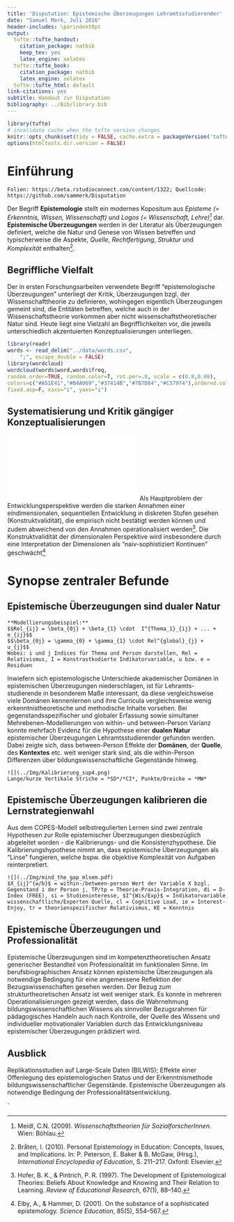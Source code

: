 ```yaml
---
title: 'Disputation: Epistemische Überzeugungen Lehramtsstudierender'
date: "Samuel Merk, Juli 2016"
header-includes: \parindent0pt
output:
  tufte::tufte_handout:
    citation_package: natbib
    keep_tex: yes
    latex_engine: xelatex
  tufte::tufte_book:
    citation_package: natbib
    latex_engine: xelatex
  tufte::tufte_html: default
link-citations: yes
subtitle: Handout zur Disputation
bibliography: ../Bib/library.bib
---
```


```r
library(tufte)
# invalidate cache when the tufte version changes
knitr::opts_chunk$set(tidy = FALSE, cache.extra = packageVersion('tufte'))
options(htmltools.dir.version = FALSE)
```

# Einführung
```marginfigure_url
Folien: https://beta.rstudioconnect.com/content/1322; Quellcode: https://github.com/sammerk/Disputation
```
Der Begriff **Epistemologie** stellt ein modernes Kopositum aus *Episteme (= Erkenntnis, Wissen, Wissenschaft)* und *Logos (= Wissenschaft, Lehre)*^[Meidl, C.N. (2009). *Wissenschaftstheorien für SozialforscherInnen.* Wien: Böhlau.] dar. **Epistemische Überzeugungen** werden in der Literatur als Überzeugungen definiert, welche die Natur und Genese von Wissen betreffen und typischerweise die Aspekte, *Quelle*, *Rechtfertigung*, *Struktur* und *Komplexität* enthalten^[Bråten, I. (2010). Personal Epistemology in Education: Concepts, Issues, and Implications. In: P. Peterson, E. Baker & B. McGaw, (Hrsg.), *International Encyclopedia of Education*, S. 211–217. Oxford: Elsevier.].


## Begriffliche Vielfalt
Der in ersten Forschungsarbeiten verwendete Begriff "epistemologische Überzeugungen" unterliegt der Kritik, Überzeugungen bzgl. der Wissenschafttheorie zu definieren, wohingegen eigentlich Überzeugungen gemeint sind, die Entitäten betreffen, welche auch in der Wissenschaftstheorie vorkommen aber nicht wissenschaftstheoretischer Natur sind. Heute liegt eine Vielzahl an Begrifflichkeiten vor, die jeweils unterschiedlich akzentuierten Konzeptualisierungen unterliegen.
```r
library(readr)
words <- read_delim("../data/words.csv", 
    ";", escape_double = FALSE)
library(wordcloud)
wordcloud(words$word,words$freq,
random.order=TRUE, random.color=T, rot.per=.0, scale = c(0.8,0.08),
colors=c("#A51E41","#B4A069","#37414B","#7B7D84","#C57974"),ordered.colors=FALSE,use.r.layout=T,
fixed.asp=F, xaxs="i", yaxs="i")
```


## Systematisierung und Kritik gängiger Konzeptualisierungen
![altect](../Img/Topologie.pdf)
Als Hauptproblem der Entwicklungsperspektive werden die starken Annahmen einer eindimensionalen, sequentiellen Entwicklung in diskreten Stufen gesehen (Konstruktvalidität), die empirisch nicht bestätigt werden können und zudem abweichend von den Annahmen operationalisiert werden^[Hofer, B. K., & Pintrich, P. R. (1997). The Development of Epistemological Theories: Beliefs About Knowledge and Knowing and Their Relation to Learning. *Review of Educational Research*, 67(1), 88–140.]. Die Konstruktvalidität der dimensionalen Perspektive wird insbesondere durch eine Interpretation der Dimensionen als "naiv-sophistiziert Kontinuen" geschwächt^[Elby, A., & Hammer, D. (2001). On the substance of a sophisticated epistemology. *Science Education*, 85(5), 554–567.]


# Synopse zentraler Befunde
## Epistemische Überzeugungen sind dualer Natur
```marginfigure
**Modellierungsbeispiel:**
$$Rel_{ij} = \beta_{0j} + \beta_{1} \cdot  I^{Thema_1}_{ij} + ... + e_{ij}$$
$$\beta_{0j} = \gamma_{0} + \gamma_{1} \cdot Rel^{global}_{j} + u_{j}$$
Wobei: i und j Indices für Thema und Person darstellen, Rel = Relativismus, I = Konstrastkodierte Indikatorvariable, u bzw. e = Residuen
```
Inwiefern sich epistemologische Unterschiede akademischer Domänen in epistemischen Überzeugungen niederschlagen, ist für Lehramts- studierende in besonderem Maße interessant, da diese vergleichsweise viele Domänen kennenlernen und ihre Curricula vergleichsweise wenig erkenntnistheoretische und methodische Inhalte vorsehen. Bei gegenstandsspezifischer und globaler Erfassung sowie simultaner Mehrebenen-Modellierungen von within- und between-Person Varianz konnte mehrfach Evidenz für die Hypothese einer **dualen Natur** epistemischer Überzeugungen Lehramtsstudierender gefunden werden. Dabei zeigte sich, dass between-Person Effekte der **Domänen**, der **Quelle**, des **Kontextes** etc. weit weniger stark sind, als die within-Person Differenzen über bildungswissenschaftliche Gegenstände hinweg.
```marginfigure
![](../Img/Kalibrierung_sup4.png)
Lange/kurze Vertikale Striche = *SD*/*CI*, Punkte/Dreicke = *MW* 
```
## Epistemische Überzeugungen kalibrieren die Lernstrategienwahl
Aus dem COPES-Modell selbstregulierten Lernen sind zwei zentrale Hypothesen zur Rolle epistemischer Überzeugungen diesbezüglich abgeleitet worden - die Kalibrierungs- und die Konsistenzhypothese. Die Kalibrierungshypothese nimmt an, dass epistemische Überzeugungen als "Linse" fungieren, welche bspw. die objektive Komplexität von Aufgaben reinterpretiert.
```marginfigure
![](../Img/mind_the_gap_mlsem.pdf)
$X_{ij}^{w/b}$ = within-/between-person Wert der Variable X bzgl. Gegenstand i der Person j, TP/tp = Theorie-Praxis-Integration, di = D-Index (FREE), si = Studieninteresse, $I^{Wis/Exp}$ = Indikatorvariable wissenschaftliche/Experten Quelle, cl = Cognitive Load, ie = Interest-Enjoy, tr = theorienspezifischer Relativismus, KE = Kenntnis  
```

## Epistemische Überzeugungen und Professionalität
Epistemische Überzeugungen sind im kompetenztheoretischen Ansatz generischer Bestandteil von Professionalität im funktionalen Sinne. Im berufsbiographischen Ansatz können epistemische Überzeugungen als notwendige Bedingung für eine angemessene Reflektion der Bezugswissenschaften gesehen werden. Der Bezug zum strukturtheoretischen Ansatz ist weit weniger stark. Es konnte in mehreren Operationalisierungen gezeigt werden, dass die Wahrnehmung bildungswissenschaftlichen Wissens als sinnvoller Bezugsrahmen für pädagogisches Handeln auch nach Kontrolle, der Quelle des Wissens und individueller motivationaler Variablen durch das Entwicklungsniveau epistemischer Überzeugungen prädiziert wird.

## Ausblick
Replikationsstudien auf Large-Scale Daten (BILWIS); Effekte einer Offenlegung des epistemologischen Status und der Erkenntnismethode  bildungswissenschaftlicher Gegenstände. Epistemische Überzeugungen als notwendige Bedingung der Professionalitätsentwicklung.

`

